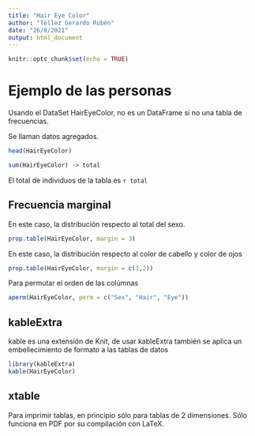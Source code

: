 ---
title: "Hair Eye Color"
author: "Téllez Gerardo Rubén"
date: "26/8/2021"
output: html_document
---

```{r setup, include=FALSE}
knitr::opts_chunk$set(echo = TRUE)
```

# Ejemplo de las personas

Usando el DataSet HairEyeColor, no es un DataFrame si no una tabla de frecuencias.

Se llaman datos agregados.

```{r}
head(HairEyeColor)
```
```{r}
sum(HairEyeColor) -> total
```

El total de individuos de la tabla es `r total`

## Frecuencia marginal

En este caso, la distribución respecto al total del sexo.

```{r}
prop.table(HairEyeColor, margin = 3)
```

En este caso, la distribución respecto al color de cabello y color de ojos

```{r}
prop.table(HairEyeColor, margin = c(1,2))
```
Para  permutar el orden de las colúmnas

```{r}
aperm(HairEyeColor, perm = c("Sex", "Hair", "Eye"))
```

## kableExtra

kable es una extensión de Knit, de usar kableExtra también se aplica un embellecimiento de formato a las tablas de datos

```{r}
library(kableExtra)
kable(HairEyeColor)
```

## xtable

Para imprimir tablas, en principio sólo para tablas de 2 dimensiones. Sólo funciona en PDF por su compilación con LaTeX.










